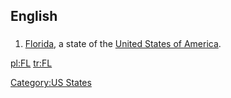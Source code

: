 ==English==

==={{Abbreviation}}===
# [[Florida]], a state of the [[United States of America]].

[[Category:US States]]

[[pl:FL]]
[[tr:FL]]